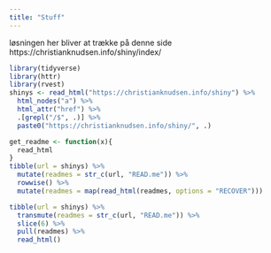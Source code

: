 ```yaml
---
title: "Stuff"
---
```


løsningen her bliver at trække på denne side
https://christianknudsen.info/shiny/index/


```r
library(tidyverse)
library(httr)
library(rvest)
shinys <- read_html("https://christianknudsen.info/shiny") %>%
  html_nodes("a") %>%
  html_attr("href") %>%
  .[grepl("/$", .)] %>% 
  paste0("https://christianknudsen.info/shiny/", .)

```

```r
get_readme <- function(x){
  read_html
}
tibble(url = shinys) %>% 
  mutate(readmes = str_c(url, "READ.me")) %>% 
  rowwise() %>% 
  mutate(readmes = map(read_html(readmes, options = "RECOVER")))
```

```r
tibble(url = shinys) %>% 
  transmute(readmes = str_c(url, "READ.me")) %>% 
  slice(6) %>% 
  pull(readmes) %>% 
  read_html()
```

